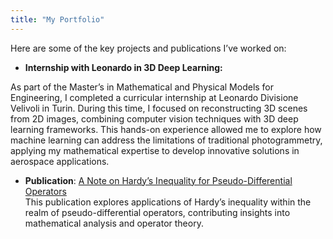 ```yaml
---
title: "My Portfolio"
---
```


Here are some of the key projects and publications I’ve worked on:

- **Internship with Leonardo in 3D Deep Learning:** 

As part of the Master's in Mathematical and Physical Models for Engineering, I completed a curricular internship at Leonardo Divisione Velivoli in Turin. During this time, I focused on reconstructing 3D scenes from 2D images, combining computer vision techniques with 3D deep learning frameworks. This hands-on experience allowed me to explore how machine learning can address the limitations of traditional photogrammetry, applying my mathematical expertise to develop innovative solutions in aerospace applications.

- **Publication**: [A Note on Hardy's Inequality for Pseudo-Differential Operators](https://doi.org/10.1007/s40574-023-00359-7)  
  This publication explores applications of Hardy's inequality within the realm of pseudo-differential operators, contributing insights into mathematical analysis and operator theory.
